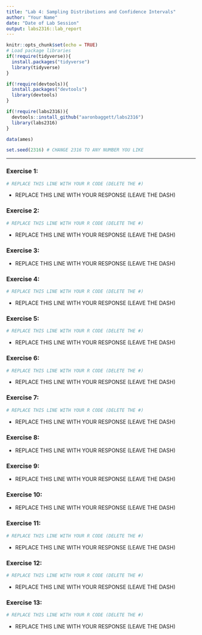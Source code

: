 ```yaml
---
title: "Lab 4: Sampling Distributions and Confidence Intervals"
author: "Your Name"
date: "Date of Lab Session"
output: labs2316::lab_report
---
```


```r
knitr::opts_chunk$set(echo = TRUE)
# Load package libraries
if(!require(tidyverse)){
  install.packages("tidyverse")
  library(tidyverse)
}

if(!require(devtools)){
  install.packages("devtools")
  library(devtools)
}

if(!require(labs2316)){
  devtools::install_github("aaronbaggett/labs2316")
  library(labs2316)
}

data(ames)

set.seed(2316) # CHANGE 2316 TO ANY NUMBER YOU LIKE
```

* * *

### Exercise 1:

```r
# REPLACE THIS LINE WITH YOUR R CODE (DELETE THE #)
```

- REPLACE THIS LINE WITH YOUR RESPONSE (LEAVE THE DASH)


### Exercise 2:

```r
# REPLACE THIS LINE WITH YOUR R CODE (DELETE THE #)
```

- REPLACE THIS LINE WITH YOUR RESPONSE (LEAVE THE DASH)


### Exercise 3:

- REPLACE THIS LINE WITH YOUR RESPONSE (LEAVE THE DASH)


### Exercise 4:

```r
# REPLACE THIS LINE WITH YOUR R CODE (DELETE THE #)
```

- REPLACE THIS LINE WITH YOUR RESPONSE (LEAVE THE DASH)


### Exercise 5:

```r
# REPLACE THIS LINE WITH YOUR R CODE (DELETE THE #)
```

- REPLACE THIS LINE WITH YOUR RESPONSE (LEAVE THE DASH)


### Exercise 6:

```r
# REPLACE THIS LINE WITH YOUR R CODE (DELETE THE #)
```

- REPLACE THIS LINE WITH YOUR RESPONSE (LEAVE THE DASH)


### Exercise 7:

```r
# REPLACE THIS LINE WITH YOUR R CODE (DELETE THE #)
```

- REPLACE THIS LINE WITH YOUR RESPONSE (LEAVE THE DASH)


### Exercise 8:

- REPLACE THIS LINE WITH YOUR RESPONSE (LEAVE THE DASH)


### Exercise 9:

- REPLACE THIS LINE WITH YOUR RESPONSE (LEAVE THE DASH)


### Exercise 10:

- REPLACE THIS LINE WITH YOUR RESPONSE (LEAVE THE DASH)


### Exercise 11:

```r
# REPLACE THIS LINE WITH YOUR R CODE (DELETE THE #)
```

- REPLACE THIS LINE WITH YOUR RESPONSE (LEAVE THE DASH)


### Exercise 12:

```r
# REPLACE THIS LINE WITH YOUR R CODE (DELETE THE #)
```

- REPLACE THIS LINE WITH YOUR RESPONSE (LEAVE THE DASH)


### Exercise 13:

```r
# REPLACE THIS LINE WITH YOUR R CODE (DELETE THE #)
```

- REPLACE THIS LINE WITH YOUR RESPONSE (LEAVE THE DASH)
